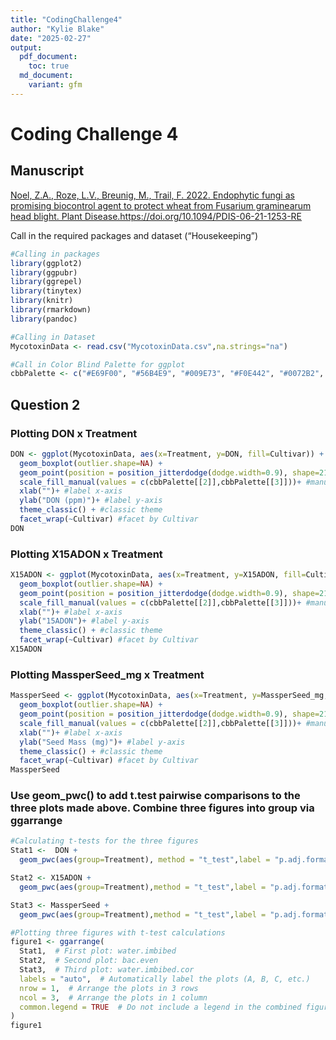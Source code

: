 ```yaml
---
title: "CodingChallenge4"
author: "Kylie Blake"
date: "2025-02-27"
output:
  pdf_document:
    toc: true
  md_document:
    variant: gfm
---
```

# Coding Challenge 4

## Manuscript

[Noel, Z.A., Roze, L.V., Breunig, M., Trail, F. 2022. Endophytic fungi as promising biocontrol agent to protect wheat from Fusarium graminearum head blight. Plant Disease.https://doi.org/10.1094/PDIS-06-21-1253-RE](https://doi.org/10.1094/PDIS-06-21-1253-RE)

Call in the required packages and dataset ("Housekeeping")
```r
#Calling in packages
library(ggplot2)
library(ggpubr)
library(ggrepel)
library(tinytex)
library(knitr)
library(rmarkdown)
library(pandoc)

#Calling in Dataset
MycotoxinData <- read.csv("MycotoxinData.csv",na.strings="na")

#Call in Color Blind Palette for ggplot 
cbbPalette <- c("#E69F00", "#56B4E9", "#009E73", "#F0E442", "#0072B2", "#D55E00", "#CC79A7","#000000")
```

## Question 2

### Plotting DON x Treatment
```r
DON <- ggplot(MycotoxinData, aes(x=Treatment, y=DON, fill=Cultivar)) + 
  geom_boxplot(outlier.shape=NA) + 
  geom_point(position = position_jitterdodge(dodge.width=0.9), shape=21,alpha=0.6)+ #jitter dodge points and make them transparent
  scale_fill_manual(values = c(cbbPalette[[2]],cbbPalette[[3]]))+ #manually insert two colors from CbbPalette
  xlab("")+ #label x-axis
  ylab("DON (ppm)")+ #label y-axis
  theme_classic() + #classic theme
  facet_wrap(~Cultivar) #facet by Cultivar
DON
```

### Plotting X15ADON x Treatment

```r
X15ADON <- ggplot(MycotoxinData, aes(x=Treatment, y=X15ADON, fill=Cultivar)) + 
  geom_boxplot(outlier.shape=NA) + 
  geom_point(position = position_jitterdodge(dodge.width=0.9), shape=21,alpha=0.6)+ #jitter dodge points and make them transparent
  scale_fill_manual(values = c(cbbPalette[[2]],cbbPalette[[3]]))+ #manually insert two colors from CbbPalette
  xlab("")+ #label x-axis
  ylab("15ADON")+ #label y-axis
  theme_classic() + #classic theme
  facet_wrap(~Cultivar) #facet by Cultivar
X15ADON
```

### Plotting MassperSeed_mg x Treatment
```r
MassperSeed <- ggplot(MycotoxinData, aes(x=Treatment, y=MassperSeed_mg, fill=Cultivar)) + 
  geom_boxplot(outlier.shape=NA) + 
  geom_point(position = position_jitterdodge(dodge.width=0.9), shape=21,alpha=0.6)+ #jitter dodge points and make them transparent
  scale_fill_manual(values = c(cbbPalette[[2]],cbbPalette[[3]]))+ #manually insert two colors from CbbPalette
  xlab("")+ #label x-axis
  ylab("Seed Mass (mg)")+ #label y-axis
  theme_classic() + #classic theme
  facet_wrap(~Cultivar) #facet by Cultivar
MassperSeed
```

### Use geom_pwc() to add t.test pairwise comparisons to the three plots made above. Combine three figures into group via ggarrange
```r
#Calculating t-tests for the three figures 
Stat1 <-  DON +
  geom_pwc(aes(group=Treatment), method = "t_test",label = "p.adj.format") #Adding t-test to Question 1 figure

Stat2 <- X15ADON +
  geom_pwc(aes(group=Treatment),method = "t_test",label = "p.adj.format")  #Adding t-test to Question 2 figure

Stat3 <- MassperSeed +
  geom_pwc(aes(group=Treatment),method = "t_test",label = "p.adj.format")  #Adding t-test to Question 3 figure

#Plotting three figures with t-test calculations 
figure1 <- ggarrange(
  Stat1,  # First plot: water.imbibed
  Stat2,  # Second plot: bac.even
  Stat3,  # Third plot: water.imbibed.cor
  labels = "auto",  # Automatically label the plots (A, B, C, etc.)
  nrow = 1,  # Arrange the plots in 3 rows
  ncol = 3,  # Arrange the plots in 1 column
  common.legend = TRUE  # Do not include a legend in the combined figure
)
figure1
```


